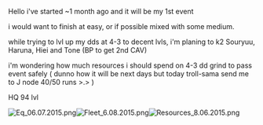 Hello i've started ~1 month ago and it will be my 1st event

i would want to finish at easy, or if possible mixed with some medium.

while trying to lvl up my dds at 4-3 to decent lvls, i'm planing to k2 Souryuu, Haruna, Hiei and Tone (BP to get 2nd CAV)

i'm wondering how much resources i should spend on 4-3 dd grind to pass event safely ( dunno how it will be next days but today troll-sama send me to J node 40/50 runs >.> )

HQ 94 lvl

[[File:Eq_06.07.2015.png|thumb]][[File:Fleet_6.08.2015.png|thumb|left]][[File:Resources_8.06.2015.png|left]]<ac_metadata title="Need advice for easy/medium event"> </ac_metadata>